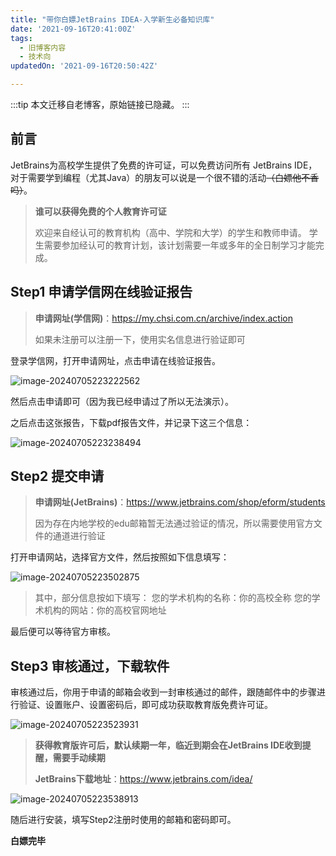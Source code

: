 ```yaml
---
title: "带你白嫖JetBrains IDEA-入学新生必备知识库"
date: '2021-09-16T20:41:00Z'
tags:
  - 旧博客内容
  - 技术向
updatedOn: '2021-09-16T20:50:42Z'

---
```


:::tip
本文迁移自老博客，原始链接已隐藏。
:::

## 前言
JetBrains为高校学生提供了免费的许可证，可以免费访问所有 JetBrains IDE，对于需要学到编程（尤其Java）的朋友可以说是一个很不错的活动~~（白嫖他不香吗）~~。

>**谁可以获得免费的个人教育许可证**
>
>欢迎来自经认可的教育机构（高中、学院和大学）的学生和教师申请。
>学生需要参加经认可的教育计划，该计划需要一年或多年的全日制学习才能完成。

## Step1 申请学信网在线验证报告

>**申请网址(学信网)**：https://my.chsi.com.cn/archive/index.action
>
>如果未注册可以注册一下，使用实名信息进行验证即可

登录学信网，打开申请网址，点击申请在线验证报告。

![image-20240705223222562](https://oss.keke.su/image/2024/07/a1c6a530a816514fe44d907cf3595bd2.png)

然后点击申请即可（因为我已经申请过了所以无法演示）。

之后点击这张报告，下载pdf报告文件，并记录下这三个信息：

![image-20240705223238494](https://oss.keke.su/image/2024/07/56f859d83362f397ae6a5cfd0061754f.png)

## Step2 提交申请

>**申请网址(JetBrains)**：https://www.jetbrains.com/shop/eform/students
>
>因为存在内地学校的edu邮箱暂无法通过验证的情况，所以需要使用官方文件的通道进行验证

打开申请网站，选择官方文件，然后按照如下信息填写：

![image-20240705223502875](https://oss.keke.su/image/2024/07/a3a5f5fdebe21951f22b6ded0a2c6346.png)

>其中，部分信息按如下填写：
>您的学术机构的名称：你的高校全称
>您的学术机构的网站：你的高校官网地址

最后便可以等待官方审核。

## Step3 审核通过，下载软件

审核通过后，你用于申请的邮箱会收到一封审核通过的邮件，跟随邮件中的步骤进行验证、设置账户、设置密码后，即可成功获取教育版免费许可证。

![image-20240705223523931](https://oss.keke.su/image/2024/07/6deff1add533e0ba403edef259573adc.png)

>**获得教育版许可后，默认续期一年，临近到期会在JetBrains IDE收到提醒，需要手动续期**
>
>**JetBrains下载地址**：https://www.jetbrains.com/idea/

![image-20240705223538913](https://oss.keke.su/image/2024/07/7114a1093da43f099bb908a5cd5bb18f.png)

随后进行安装，填写Step2注册时使用的邮箱和密码即可。

**白嫖完毕**